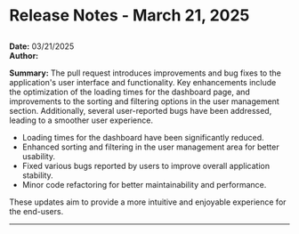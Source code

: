 # Release Notes - March 21, 2025



## 

**Date:** 03/21/2025  
**Author:**   

**Summary:**
The pull request introduces improvements and bug fixes to the application's user interface and functionality. Key enhancements include the optimization of the loading times for the dashboard page, and improvements to the sorting and filtering options in the user management section. Additionally, several user-reported bugs have been addressed, leading to a smoother user experience.

- Loading times for the dashboard have been significantly reduced.
- Enhanced sorting and filtering in the user management area for better usability.
- Fixed various bugs reported by users to improve overall application stability.
- Minor code refactoring for better maintainability and performance. 

These updates aim to provide a more intuitive and enjoyable experience for the end-users.

---
